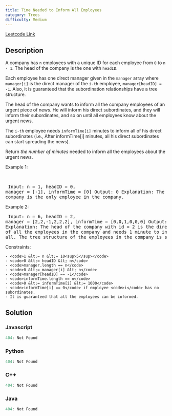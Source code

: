 ```yaml
---
title: Time Needed to Inform All Employees
category: Trees
difficulty: Medium
---
```


<Callout>

[Leetcode Link](https://leetcode.com/problems/time-needed-to-inform-all-employees)

</Callout>

## Description
A company has <code>n</code> employees with a unique ID for each employee from <code>0</code> to <code>n - 1</code>. The head of the company is the one with <code>headID</code>.

Each employee has one direct manager given in the <code>manager</code> array where <code>manager[i]</code> is the direct manager of the <code>i-th</code> employee, <code>manager[headID] = -1</code>. Also, it is guaranteed that the subordination relationships have a tree structure.

The head of the company wants to inform all the company employees of an urgent piece of news. He will inform his direct subordinates, and they will inform their subordinates, and so on until all employees know about the urgent news.

The <code>i-th</code> employee needs <code>informTime[i]</code> minutes to inform all of his direct subordinates (i.e., After informTime[i] minutes, all his direct subordinates can start spreading the news).

Return *the number of minutes* needed to inform all the employees about the urgent news.

 
Example 1:

<br /><pre className="overflow-x-auto">
Input: n = 1, headID = 0, manager = [-1], informTime = [0]
Output: 0
Explanation: The head of the company is the only employee in the company.
</pre>

Example 2:
<Image alt="" src="https://assets.leetcode.com/uploads/2020/02/27/graph.png" width={404} height={174} />
<br /><pre className="overflow-x-auto">
Input: n = 6, headID = 2, manager = [2,2,-1,2,2,2], informTime = [0,0,1,0,0,0]
Output: 1
Explanation: The head of the company with id = 2 is the direct manager of all the employees in the company and needs 1 minute to inform them all.
The tree structure of the employees in the company is shown.
</pre>

 
Constraints:


	- <code>1 &lt;= n &lt;= 10<sup>5</sup></code>
	- <code>0 &lt;= headID &lt; n</code>
	- <code>manager.length == n</code>
	- <code>0 &lt;= manager[i] &lt; n</code>
	- <code>manager[headID] == -1</code>
	- <code>informTime.length == n</code>
	- <code>0 &lt;= informTime[i] &lt;= 1000</code>
	- <code>informTime[i] == 0</code> if employee <code>i</code> has no subordinates.
	- It is guaranteed that all the employees can be informed.



## Solution

### Javascript
```javascript
404: Not Found
```
### Python
```python
404: Not Found
```
### C++
```cpp
404: Not Found
```
### Java
```java
404: Not Found
```


